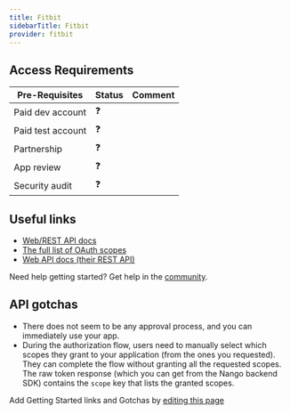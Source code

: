 ```yaml
---
title: Fitbit
sidebarTitle: Fitbit
provider: fitbit
---
```



<Overview />
<PreBuiltTooling provider={providers[pageMetadata.provider]} />
<PreBuiltUseCases />

## Access Requirements
| Pre-Requisites | Status | Comment|
| - | - | - |
| Paid dev account | ❓ |  |
| Paid test account | ❓ |  |
| Partnership | ❓ | |
| App review | ❓ |  |
| Security audit | ❓ | |



## Useful links

-   [Web/REST API docs](https://dev.fitbit.com/build/reference/web-api/)
-   [The full list of OAuth scopes](https://dev.fitbit.com/build/reference/web-api/developer-guide/application-design/#Scopes)
-   [Web API docs (their REST API)](https://dev.fitbit.com/build/reference/)

<Tip>Need help getting started? Get help in the [community](https://nango.dev/slack).</Tip>

## API gotchas

-   There does not seem to be any approval process, and you can immediately use your app.
-   During the authorization flow, users need to manually select which scopes they grant to your application (from the ones you requested). They can complete the flow without granting all the requested scopes. The raw token response (which you can get from the Nango backend SDK) contains the `scope` key that lists the granted scopes.

<Note>Add Getting Started links and Gotchas by [editing this page](https://github.com/nangohq/nango/tree/master/docs-v2/integrations/all/fitbit.mdx)</Note>
